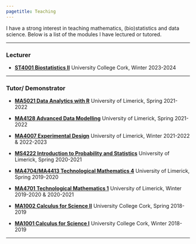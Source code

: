 ```yaml
---
pagetitle: Teaching
---
```


I have a strong interest in teaching mathematics, (bio)statistics and data science. Below is a list of the modules I have lectured or tutored. 


---------------------------------------------------------

### Lecturer

* [**ST4001 Biostatistics II**](https://ucc-ie-public.courseleaf.com/modules/?details&srcdb=2023&code=ST4001) University College Cork, Winter 2023-2024

---------------------------------------------------------

### Tutor/ Demonstrator

* [**MA5021 Data Analytics with R**](https://bookofmodules.ul.ie/Default.aspx?ModuleCodeParameter=%7CMA5021%7C) University of Limerick, Spring 2021-2022

* [**MA4128 Advanced Data Modelling**](https://bookofmodules.ul.ie/Default.aspx?ModuleCodeParameter=%7CMA4128%7C) University of Limerick, Spring 2021-2022

* [**MA4007 Experimental Design**](https://bookofmodules.ul.ie/Default.aspx?ModuleCodeParameter=%7CMA4007%7C) University of Limerick, Winter 2021-2022 & 2022-2023

* [**MS4222 Introduction to Probability and Statistics**](https://bookofmodules.ul.ie/Default.aspx?ModuleCodeParameter=%7CMS4222%7C) University of Limerick, Spring 2020-2021

* [**MA4704/MA4413 Technological Mathematics 4**](https://bookofmodules.ul.ie/Default.aspx?ModuleCodeParameter=%7CMA4704%7C) University of Limerick, Spring 2019-2020

* [**MA4701 Technological Mathematics 1**](https://bookofmodules.ul.ie/Default.aspx?ModuleCodeParameter=%7CMA4701%7C) University of Limerick, Winter 2019-2020 & 2020-2021

* [**MA1002 Calculus for Science II**](https://ucc-ie-public.courseleaf.com/modules/?details&srcdb=2023&code=MA1002) University College Cork, Spring 2018-2019

* [**MA1001 Calculus for Science I**](https://ucc-ie-public.courseleaf.com/modules/?details&srcdb=2023&code=MA1001) University College Cork, Winter 2018-2019 


---------------------------------------------------------

